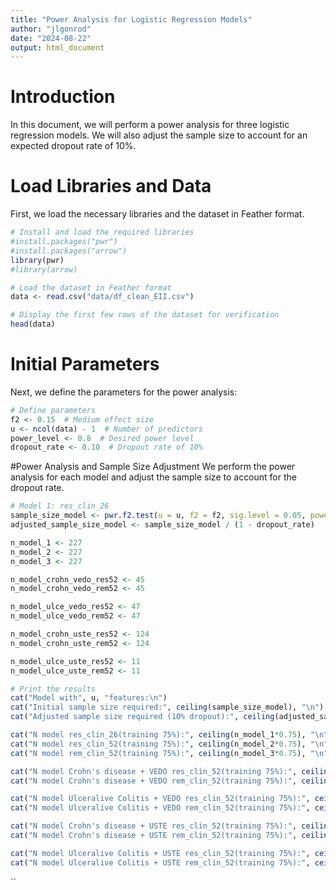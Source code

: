 ```yaml
---
title: "Power Analysis for Logistic Regression Models"
author: "jlgonrod"
date: "2024-08-22"
output: html_document
---
```


# Introduction
In this document, we will perform a power analysis for three logistic regression models. We will also adjust the sample size to account for an expected dropout rate of 10%.

# Load Libraries and Data
First, we load the necessary libraries and the dataset in Feather format.

```r
# Install and load the required libraries
#install.packages("pwr")
#install.packages("arrow")
library(pwr)
#library(arrow)

# Load the dataset in Feather format
data <- read.csv("data/df_clean_EII.csv")

# Display the first few rows of the dataset for verification
head(data)
```

# Initial Parameters
Next, we define the parameters for the power analysis:

```r
# Define parameters
f2 <- 0.15  # Medium effect size
u <- ncol(data) - 1  # Number of predictors
power_level <- 0.8  # Desired power level
dropout_rate <- 0.10  # Dropout rate of 10%
```

#Power Analysis and Sample Size Adjustment
We perform the power analysis for each model and adjust the sample size to account for the dropout rate.

```r
# Model 1: res_clin_26
sample_size_model <- pwr.f2.test(u = u, f2 = f2, sig.level = 0.05, power = power_level)$v
adjusted_sample_size_model <- sample_size_model / (1 - dropout_rate)

n_model_1 <- 227
n_model_2 <- 227
n_model_3 <- 227

n_model_crohn_vedo_res52 <- 45
n_model_crohn_vedo_rem52 <- 45

n_model_ulce_vedo_res52 <- 47
n_model_ulce_vedo_rem52 <- 47

n_model_crohn_uste_res52 <- 124
n_model_crohn_uste_rem52 <- 124

n_model_ulce_uste_res52 <- 11
n_model_ulce_uste_rem52 <- 11

# Print the results
cat("Model with", u, "features:\n")
cat("Initial sample size required:", ceiling(sample_size_model), "\n")
cat("Adjusted sample size required (10% dropout):", ceiling(adjusted_sample_size_model), "\n\n")

cat("N model res_clin_26(training 75%):", ceiling(n_model_1*0.75), "\n")
cat("N model res_clin_52(training 75%):", ceiling(n_model_2*0.75), "\n")
cat("N model rem_clin_52(training 75%):", ceiling(n_model_3*0.75), "\n")

cat("N model Crohn's disease + VEDO res_clin_52(training 75%):", ceiling(n_model_crohn_vedo_res52*0.75), "\n")
cat("N model Crohn's disease + VEDO rem_clin_52(training 75%):", ceiling(n_model_crohn_vedo_rem52*0.75), "\n")

cat("N model Ulceralive Colitis + VEDO res_clin_52(training 75%):", ceiling(n_model_ulce_vedo_res52*0.75), "\n")
cat("N model Ulceralive Colitis + VEDO rem_clin_52(training 75%):", ceiling(n_model_ulce_vedo_rem52*0.75), "\n")

cat("N model Crohn's disease + USTE res_clin_52(training 75%):", ceiling(n_model_crohn_uste_res52*0.75), "\n")
cat("N model Crohn's disease + USTE rem_clin_52(training 75%):", ceiling(n_model_crohn_uste_rem52*0.75), "\n")

cat("N model Ulceralive Colitis + USTE res_clin_52(training 75%):", ceiling(n_model_ulce_uste_res52*0.75), "\n")
cat("N model Ulceralive Colitis + USTE rem_clin_52(training 75%):", ceiling(n_model_ulce_uste_rem52*0.75), "\n")
```

``
